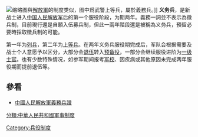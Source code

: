 {{Unreferenced|time=2021-12-12T07:44:16+00:00}}
[[File:Chinese_soldier_on_Tienanmen_Square.jpg|缩略图]]與[[解放軍|解放軍]]的制度类似，图中爲武警上等兵，屬於義務兵。]]
'''义务兵'''，是新战士进入[[中国人民解放军|中国人民解放军]]后的第一个服役阶段，为期两年。義務一詞並不表示為徵兵制，目前現行還是自願入伍募兵制，但此一兩年階段還是被稱為义务兵，預留必要時採取徵兵制的可能。

第一年为[[列兵|列兵]]，第二年为[[上等兵|上等兵]]。在两年义务兵服役期完成后，军队会根据需要及战士个人意愿予以区分，大部分会[[退伍|退伍]]转入[[预备役|预备役]]，一部分会继续服役进阶为[[一级士官|一级士官]]。也有少数特殊情况，如参军期间报考[[军校|军校]]、因疾病或其他原因未完成两年服役期而提前退伍等。

==參看==
*[[中國人民解放軍義務兵證|中國人民解放軍義務兵證]]
[[Category:兵役制度|Category:兵役制度]]
[[分類:中華人民共和國軍事制度|分類:中華人民共和國軍事制度]]